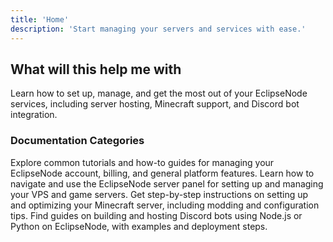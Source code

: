 ```yaml
---
title: 'Home'
description: 'Start managing your servers and services with ease.'
---
```


## What will this help me with

Learn how to set up, manage, and get the most out of your EclipseNode services, including server hosting, Minecraft support, and Discord bot integration.

### Documentation Categories

<CardGroup>

  <Card title="General How-tos" icon="book-open" href="/dashboards/free">
    Explore common tutorials and how-to guides for managing your EclipseNode account, billing, and general platform features.
  </Card>

  <Card title="Server Panel Support" icon="server" href="/dashboards/server">
    Learn how to navigate and use the EclipseNode server panel for setting up and managing your VPS and game servers.
  </Card>

  <Card title="Minecraft Server Support" icon="block" href="/games/minecraft">
    Get step-by-step instructions on setting up and optimizing your Minecraft server, including modding and configuration tips.
  </Card>

  <Card title="Discord Bot Support" icon="discord" href="/bots">
    Find guides on building and hosting Discord bots using Node.js or Python on EclipseNode, with examples and deployment steps.
  </Card>

</CardGroup>